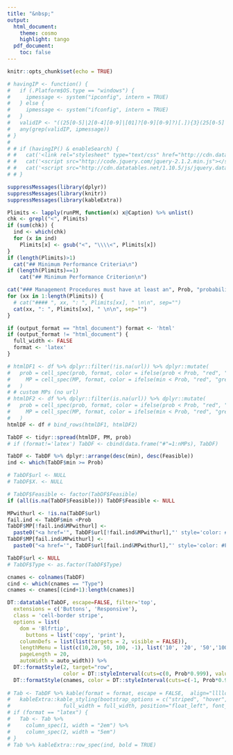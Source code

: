 ---
title: "&nbsp;"
output:
  html_document:
    theme: cosmo
    highlight: tango
  pdf_document:
    toc: false
---

<meta charset="UTF-8">
<meta name="google" content="notranslate">
<meta http-equiv="Content-Language" content="en">

```{r setup, include=FALSE}
knitr::opts_chunk$set(echo = TRUE)
```

```{r results='asis', echo=FALSE}
# havingIP <- function() {
#   if (.Platform$OS.type == "windows") {
#     ipmessage <- system("ipconfig", intern = TRUE)
#   } else {
#     ipmessage <- system("ifconfig", intern = TRUE)
#   }
#   validIP <- "((25[0-5]|2[0-4][0-9]|[01]?[0-9][0-9]?)[.]){3}(25[0-5]|2[0-4][0-9]|[01]?[0-9][0-9]?)"
#   any(grep(validIP, ipmessage))
# }
# 
# # if (havingIP() & enableSearch) {
# #   cat('<link rel="stylesheet" type="text/css" href="http://cdn.datatables.net/1.10.5/css/jquery.dataTables.min.css">')
# #   cat('<script src="http://code.jquery.com/jquery-2.1.2.min.js"></script>')
# #   cat('<script src="http://cdn.datatables.net/1.10.5/js/jquery.dataTables.min.js"></script>')
# # }

```

<!-- <script type="text/javascript"> -->
<!--          $(document).ready(function() { -->
<!--              $("table").DataTable({ -->
<!--                "aLengthMenu": [[50, 75, 100, -1], [50, 75, 100, "All"]], -->
<!--                "iDisplayLength": 50 -->
<!--              }); -->
<!--          } ); -->

<!-- </script> -->

```{r echo=FALSE, message=FALSE, warning=FALSE, results='asis'} 
suppressMessages(library(dplyr))
suppressMessages(library(knitr))
suppressMessages(library(kableExtra))

Plimits <- lapply(runPM, function(x) x@Caption) %>% unlist()
chk <- grepl("<", Plimits)
if (sum(chk)) {
  ind <- which(chk)  
  for (x in ind)
    Plimits[x] <- gsub("<", "\\\\<", Plimits[x])
}
if (length(Plimits)>1)
  cat("## Minimum Performance Criteria\n")
if (length(Plimits)==1)
    cat("## Minimum Performance Criterion\n")

cat("### Management Procedures must have at least an", Prob, "probability of meeting all Performance Limits \n")
for (xx in 1:length(Plimits)) {
  # cat("#### ", xx, ": ", Plimits[xx], " \n\n", sep="")
  cat(xx, ": ", Plimits[xx], " \n\n", sep="")
}

```


```{r echo=FALSE, message=FALSE, warning=FALSE}

if (output_format == "html_document") format <- 'html'
if (output_format != "html_document") {
  full_width <- FALSE
  format <- 'latex'
}

# htmlDF1 <- df %>% dplyr::filter(!is.na(url)) %>% dplyr::mutate(
#   prob = cell_spec(prob, format, color = ifelse(prob < Prob, "red", "green")),
#     MP = cell_spec(MP, format, color = ifelse(min < Prob, "red", "green"), link=url)
#   )
# # custom MPs (no url)
# htmlDF2 <- df %>% dplyr::filter(is.na(url)) %>% dplyr::mutate(
#   prob = cell_spec(prob, format, color = ifelse(prob < Prob, "red", "green")),
#     MP = cell_spec(MP, format, color = ifelse(min < Prob, "red", "green"))
#   )
htmlDF <- df # bind_rows(htmlDF1, htmlDF2)

TabDF <- tidyr::spread(htmlDF, PM, prob)
# if (format!='latex') TabDF <- cbind(data.frame("#"=1:nMPs), TabDF)

TabDF <- TabDF %>% dplyr::arrange(desc(min), desc(Feasible))
ind <- which(TabDF$min >= Prob)

# TabDF$url <- NULL
# TabDF$X. <- NULL

# TabDF$Feasible <- factor(TabDF$Feasible)
if (all(is.na(TabDF$Feasible))) TabDF$Feasible <- NULL

MPwithurl <- !is.na(TabDF$url) 
fail.ind <- TabDF$min <Prob 
TabDF$MP[!fail.ind&MPwithurl] <- 
  paste0("<a href='", TabDF$url[!fail.ind&MPwithurl],"' style='color: #008000'>", TabDF$MP[!fail.ind&MPwithurl],"</a>")
TabDF$MP[fail.ind&MPwithurl] <- 
  paste0("<a href='", TabDF$url[fail.ind&MPwithurl],"' style='color: #FF0000'>", TabDF$MP[fail.ind&MPwithurl],"</a>")

TabDF$url <- NULL
# TabDF$Type <- as.factor(TabDF$Type)

cnames <- colnames(TabDF)
cind <- which(cnames == "Type")
cnames <- cnames[(cind+1):length(cnames)]

DT::datatable(TabDF, escape=FALSE, filter='top', 
  extensions = c('Buttons', 'Responsive'), 
  class = 'cell-border stripe', 
  options = list(
    dom = 'Blfrtip',
      buttons = list('copy', 'print'),
    columnDefs = list(list(targets = 2, visible = FALSE)),
    lengthMenu = list(c(10,20, 50, 100, -1), list('10', '20', '50','100', 'All')),
    pageLength = 20, 
    autoWidth = auto_width)) %>%
  DT::formatStyle(2, target="row", 
                  color = DT::styleInterval(cuts=c(0, Prob*0.999), values=c("black", "red", "green"))) %>%
  DT::formatStyle(cnames, color = DT::styleInterval(cuts=c(-1, Prob*0.999), values=c("black", "red", "green"))) 
  
# Tab <- TabDF %>% kable(format = format, escape = FALSE,  align="llllcccclll") %>%
#   kableExtra::kable_styling(bootstrap_options = c("striped", "hover", "condensed", "responsive"),
#                 full_width = full_width, position="float_left", font_size = font_size)
# if (format == "latex") {
#   Tab <- Tab %>%
#     column_spec(1, width = "2em") %>%
#     column_spec(2, width = "5em")
# }
# Tab %>% kableExtra::row_spec(ind, bold = TRUE)

```






  